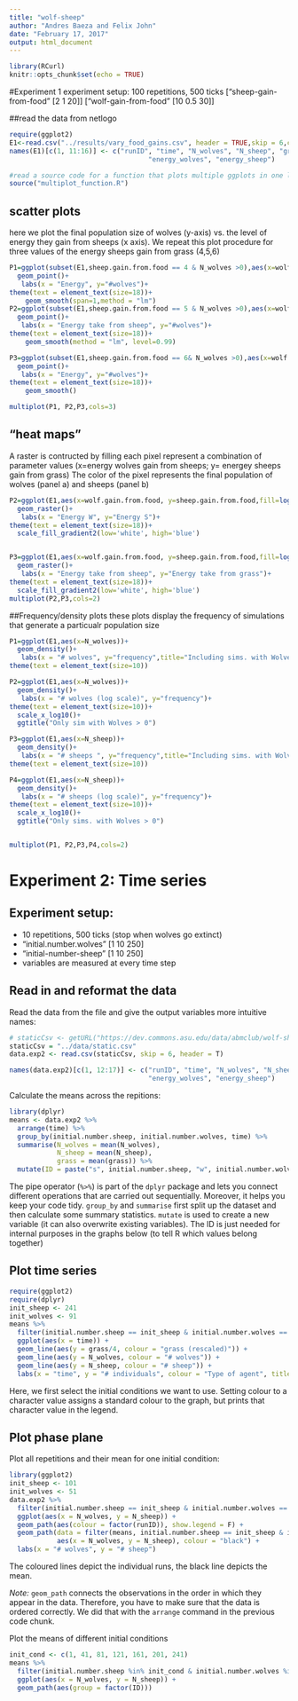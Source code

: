 ```yaml
---
title: "wolf-sheep"
author: "Andres Baeza and Felix John"
date: "February 17, 2017"
output: html_document
---
```


```r
library(RCurl)
knitr::opts_chunk$set(echo = TRUE)
```

#Experiment 1
 experiment setup:
 100 repetitions, 500 ticks
 ["sheep-gain-from-food" [2 1 20]]
 ["wolf-gain-from-food" [10 0.5 30]]

##read the data from netlogo
```r
require(ggplot2)
E1<-read.csv("../results/vary_food_gains.csv", header = TRUE,skip = 6,comment.char ="#")
names(E1)[c(1, 11:16)] <- c("runID", "time", "N_wolves", "N_sheep", "grass", 
                                   "energy_wolves", "energy_sheep")

#read a source code for a function that plots multiple ggplots in one layer
source("multiplot_function.R")
```

## scatter plots
here we plot the final population size of wolves (y-axis) vs. the level of energy they gain from sheeps (x axis).
We repeat this plot procedure for three values of the energy sheeps gain from grass (4,5,6)
```r
P1=ggplot(subset(E1,sheep.gain.from.food == 4 & N_wolves >0),aes(x=wolf.gain.from.food,y=N_wolves))+
  geom_point()+
   labs(x = "Energy", y="#wolves")+
theme(text = element_text(size=18))+
    geom_smooth(span=1,method = "lm")
P2=ggplot(subset(E1,sheep.gain.from.food == 5 & N_wolves >0),aes(x=wolf.gain.from.food,y=N_wolves))+
  geom_point()+
   labs(x = "Energy take from sheep", y="#wolves")+
theme(text = element_text(size=18))+
    geom_smooth(method = "lm", level=0.99)

P3=ggplot(subset(E1,sheep.gain.from.food == 6& N_wolves >0),aes(x=wolf.gain.from.food,y=N_wolves))+
  geom_point()+
   labs(x = "Energy", y="#wolves")+
theme(text = element_text(size=18))+
    geom_smooth()

multiplot(P1, P2,P3,cols=3)

```

## "heat maps"
A raster is contructed by filling each pixel represent a combination of parameter values (x=energy wolves gain from sheeps; y= energey sheeps gain from grass) 
The color of the pixel represents the final population of wolves (panel a) and sheeps (panel b) 

```r
P2=ggplot(E1,aes(x=wolf.gain.from.food, y=sheep.gain.from.food,fill=log(N_wolves)))+
  geom_raster()+
   labs(x = "Energy W", y="Energy S")+
theme(text = element_text(size=18))+
  scale_fill_gradient2(low='white', high='blue')


P3=ggplot(E1,aes(x=wolf.gain.from.food, y=sheep.gain.from.food,fill=log(N_sheep)))+
  geom_raster()+
   labs(x = "Energy take from sheep", y="Energy take from grass")+
theme(text = element_text(size=18))+
  scale_fill_gradient2(low='white', high='blue')
multiplot(P2,P3,cols=2)
```




##Frequency/density plots
these plots display the frequency of simulations that generate a particualr population size 
```r
P1=ggplot(E1,aes(x=N_wolves))+
  geom_density()+
   labs(x = "# wolves", y="frequency",title="Including sims. with Wolves = 0")+
theme(text = element_text(size=10))

P2=ggplot(E1,aes(x=N_wolves))+
  geom_density()+
   labs(x = "# wolves (log scale)", y="frequency")+
theme(text = element_text(size=10))+
  scale_x_log10()+
  ggtitle("Only sim with Wolves > 0")

P3=ggplot(E1,aes(x=N_sheep))+
  geom_density()+
   labs(x = "# sheeps ", y="frequency",title="Including sims. with Wolves = 0")+
theme(text = element_text(size=10))

P4=ggplot(E1,aes(x=N_sheep))+
  geom_density()+
   labs(x = "# sheeps (log scale)", y="frequency")+
theme(text = element_text(size=10))+
  scale_x_log10()+
  ggtitle("Only sims. with Wolves > 0")


multiplot(P1, P2,P3,P4,cols=2)
```

# Experiment 2: Time series 

## Experiment setup:

* 10 repetitions, 500 ticks (stop when wolves go extinct)
* "initial.number.wolves" [1 10 250]
* "initial-number-sheep" [1 10 250]
* variables are measured at every time step

## Read in and reformat the data
Read the data from the file and give the output variables more intuitive names:

```r
# staticCsv <- getURL("https://dev.commons.asu.edu/data/abmclub/wolf-sheep/static.csv")
staticCsv = "../data/static.csv"
data.exp2 <- read.csv(staticCsv, skip = 6, header = T)

names(data.exp2)[c(1, 12:17)] <- c("runID", "time", "N_wolves", "N_sheep", "grass", 
                                   "energy_wolves", "energy_sheep")
```


Calculate the means across the repitions:
```r
library(dplyr)
means <- data.exp2 %>% 
  arrange(time) %>% 
  group_by(initial.number.sheep, initial.number.wolves, time) %>% 
  summarise(N_wolves = mean(N_wolves),
            N_sheep = mean(N_sheep),
            grass = mean(grass)) %>% 
  mutate(ID = paste("s", initial.number.sheep, "w", initial.number.wolves, sep = "_"))
```

The pipe operator (`%>%`) is part of the `dplyr` package and lets you connect different operations that are carried out sequentially. Moreover, it helps you keep your code tidy. 
`group_by` and `summarise` first split up the dataset and then calculate some summary statistics. `mutate` is used to create a new variable (it can also overwrite existing variables). The ID is just needed for internal purposes in the graphs below (to tell R which values belong together)

## Plot time series

```r
require(ggplot2)
require(dplyr)
init_sheep <- 241
init_wolves <- 91
means %>% 
  filter(initial.number.sheep == init_sheep & initial.number.wolves == init_wolves) %>% 
  ggplot(aes(x = time)) +
  geom_line(aes(y = grass/4, colour = "grass (rescaled)")) +
  geom_line(aes(y = N_wolves, colour = "# wolves")) +
  geom_line(aes(y = N_sheep, colour = "# sheep")) +
  labs(x = "time", y = "# individuals", colour = "Type of agent", title = "Development over time")
```


Here, we first select the initial conditions we want to use. Setting colour to a character value assigns a standard colour to the graph, but prints that character value in the legend.

## Plot phase plane

Plot all repetitions and their mean for one initial condition:

```r
library(ggplot2)
init_sheep <- 101
init_wolves <- 51
data.exp2 %>% 
  filter(initial.number.sheep == init_sheep & initial.number.wolves == init_wolves) %>% 
  ggplot(aes(x = N_wolves, y = N_sheep)) +
  geom_path(aes(colour = factor(runID)), show.legend = F) +
  geom_path(data = filter(means, initial.number.sheep == init_sheep & initial.number.wolves == init_wolves),
            aes(x = N_wolves, y = N_sheep), colour = "black") +
  labs(x = "# wolves", y = "# sheep")
```

The coloured lines depict the individual runs, the black line depicts the mean.

*Note:* `geom_path` connects the observations in the order in which they appear in the data. Therefore, you have to make sure that the data is ordered correctly. We did that with the `arrange` command in the previous code chunk.

Plot the means of different initial conditions
```r
init_cond <- c(1, 41, 81, 121, 161, 201, 241)
means %>% 
  filter(initial.number.sheep %in% init_cond & initial.number.wolves %in% init_cond) %>% 
  ggplot(aes(x = N_wolves, y = N_sheep)) +
  geom_path(aes(group = factor(ID)))
```
